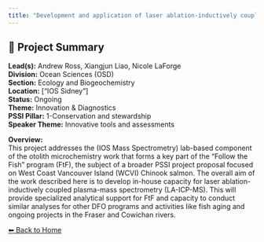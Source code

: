 ```yaml
---
title: "Development and application of laser ablation-inductively coupled plasma-mass spectrometry (LA-ICP-MS) to determine saltwater entry size of juvenile salmonids and track habitat usage."
---
```


## 🧬 Project Summary

**Lead(s):** Andrew Ross, Xiangjun Liao, Nicole LaForge  
**Division:** Ocean Sciences (OSD)  
**Section:** Ecology and Biogeochemistry  
**Location:** ["IOS Sidney"]  
**Status:** Ongoing  
**Theme:** Innovation & Diagnostics  
**PSSI Pillar:** 1-Conservation and stewardship  
**Speaker Theme:** Innovative tools and assessments  

**Overview:**  
This project addresses the (IOS Mass Spectrometry) lab-based component of the
otolith microchemistry work that forms a key part of the “Follow the Fish”
program (FtF), the subject of a broader PSSI project proposal focused on West
Coast Vancouver Island (WCVI) Chinook salmon. The overall aim of the work
described here is to develop in-house capacity for laser ablation-inductively
coupled plasma-mass spectrometry (LA-ICP-MS). This will provide specialized
analytical support for FtF and capacity to conduct similar analyses for other
DFO programs and activities like fish aging and ongoing projects in the Fraser
and Cowichan rivers.



[⬅ Back to Home](../index.qmd)
